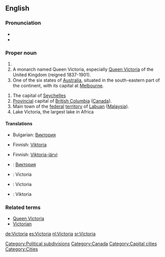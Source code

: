 {{see|victoria}}

==English==
=== Pronunciation  ===
* {{IPA|/viktɔɹiːə/}}
* {{audio|en-ca-Victoria.ogg|Audio (CA)}}

===Proper noun===
{{en-proper noun}}

# {{given name|female|from Latin|}}
# A monarch named Queen Victoria, especially [[w:Queen Victoria|Queen Victoria]] of the United Kingdom (reigned 1837-1901).
# One of the six states of [[Australia]], situated in the south-eastern part of the continent, with its capital at [[Melbourne]].
[[Category:Political subdivisions]]
# The capital of [[Seychelles]]
# [[provincial|Provincial]] capital of [[British Columbia]] ([[Canada]]).
# Main town of the [[federal]] [[territory]] of [[Labuan]] ([[Malaysia]]).
# Lake Victoria, the largest lake in Africa

====Translations====
{{trans-top|female given name}}
<!-- Make an entry here only, if it is customary to spell all English-language Victoria -names in some other way e.g. due to different alphabet system -->
*Bulgarian: [[Виктория]]
{{trans-bottom}}

{{trans-top|Queen Victoria}}
*Finnish: [[Viktoria]]
{{trans-bottom}}

{{trans-top|Lake Victoria}}
*Finnish: [[Viktoria-järvi]]
{{trans-bottom}}

{{checktrans}}
{{trans-top|translations to be checked}}
*{{ttbc|Bulgarian}}: [[Виктория]]
*{{ttbc|Dutch}}: Victoria
*{{ttbc|French}}: Victoria
*{{ttbc|German}}: Viktoria
{{trans-bottom}}

===Related terms===
*[[Queen Victoria]]
*[[Victorian]]

[[Category:Canada]]
[[Category:Capital cities]]
[[Category:Cities]]

[[de:Victoria]]
[[es:Victoria]]
[[nl:Victoria]]
[[sr:Victoria]]